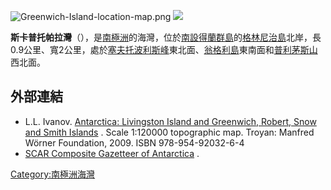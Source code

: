 [[Image:Greenwich-Island-location-map.png|thumb]]
[[Image:Skaptopara.jpg|]]

'''斯卡普托帕拉灣'''（{{lang-en|Skaptopara Cove}}），是[[南極洲|南極洲]]的海灣，位於[[南設得蘭群島|南設得蘭群島]]的[[格林尼治島|格林尼治島]]北岸，長0.9公里、寬2公里，處於[[塞夫托波利斯峰|塞夫托波利斯峰]]東北面、[[翁格利島|翁格利島]]東南面和[[普利茅斯山|普利茅斯山]]西北面。

{{coord|62|26|55|S|59|50|58|W|display=title}}

==外部連結==
* L.L. Ivanov. [http://apcbg.org/image023.jpg Antarctica: Livingston Island and Greenwich, Robert, Snow and Smith Islands] {{Wayback|url=http://apcbg.org/image023.jpg |date=20080424075823 }}. Scale 1:120000 topographic map.  Troyan: Manfred Wörner Foundation, 2009.  ISBN 978-954-92032-6-4
* [http://data.aad.gov.au/aadc/gaz/scar/ SCAR Composite Gazetteer of Antarctica] {{WebCite|url=https://www.webcitation.org/5ug2CfC7m?url=http://data.aad.gov.au/aadc/gaz/scar/ |date=20101202140255 |dateformat=iso }}.

{{Antarctica-geo-stub}}
[[Category:南極洲海灣|Category:南極洲海灣]]
